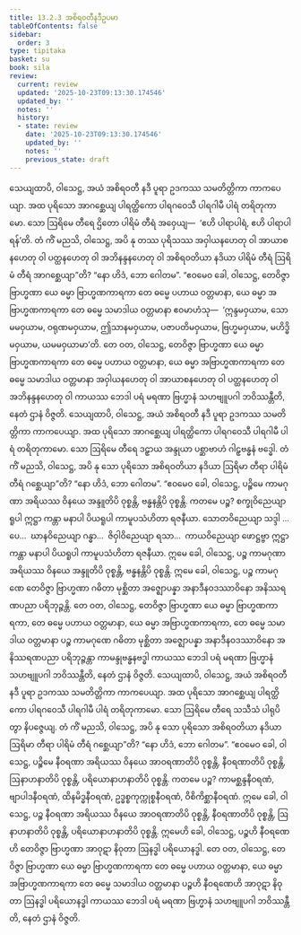 ```yaml
---
title: 13.2.3 အစိရဝတီနဒီဥပမာ
tableOfContents: false
sidebar:
  order: 3
type: tipitaka
basket: su
book: sila
review:
  current: review
  updated: '2025-10-23T09:13:30.174546'
  updated_by: ''
  notes: ''
  history:
  - state: review
    date: '2025-10-23T09:13:30.174546'
    updated_by: ''
    notes: ''
    previous_state: draft
---
```



<ReviewStatus review={frontmatter.review} showDetails={true} />

<HypothesisAnnotation frontmatter={frontmatter} />

<DynamicBreadcrumb />

<Division number="542" book="sila" e="ch" v="6" p="230">

<Paragraph number="927" book="sila">
သေယျထာပိ, ဝါသေဋ္ဌ, အယံ အစိရဝတီ နဒီ ပူရာ ဥဒကဿ သမတိတ္တိကာ ကာကပေယျာ. အထ ပုရိသော အာဂစ္ဆေယျ ပါရတ္ထိကော ပါရဂဝေသီ ပါရဂါမီ ပါရံ တရိတုကာမော. သော ဩရိမေ တီရေ ဌိတော ပါရိမံ တီရံ အဝှေယျ—  ‘ဧဟိ ပါရာပါရံ, ဧဟိ ပါရာပါရန်’တိ.
</Paragraph>

</Division>
<Division number="543" book="sila" e="ch" v="6" p="230">

<Paragraph number="928" book="sila">
တံ ကိံ မညသိ, ဝါသေဋ္ဌ, အပိ နု တဿ ပုရိသဿ အဝှါယနဟေတု ဝါ အာယာစနဟေတု ဝါ ပတ္ထနဟေတု ဝါ အဘိနန္ဒနဟေတု ဝါ အစိရဝတိယာ နဒိယာ ပါရိမံ တီရံ ဩရိမံ တီရံ အာဂစ္ဆေယျာ”တိ? “နော ဟိဒံ, ဘော ဂေါတမ”.
</Paragraph>

</Division>
<Division number="544" book="sila" e="ch" v="6" p="230">

<Paragraph number="929" book="sila">
“ဧဝမေဝ ခေါ, ဝါသေဋ္ဌ, တေဝိဇ္ဇာ ဗြာဟ္မဏာ ယေ ဓမ္မာ ဗြာဟ္မဏကာရကာ တေ ဓမ္မေ ပဟာယ ဝတ္တမာနာ, ယေ ဓမ္မာ အဗြာဟ္မဏကာရကာ တေ ဓမ္မေ သမာဒါယ ဝတ္တမာနာ ဧဝမာဟံသု—  ‘ဣန္ဒမဝှယာမ, သောမမဝှယာမ, ဝရုဏမဝှယာမ, ဤသာနမဝှယာမ, ပဇာပတိမဝှယာမ, ဗြဟ္မမဝှယာမ, မဟိဒ္ဓိမဝှယာမ, ယမမဝှယာမာ’တိ.
</Paragraph>

<Paragraph number="930" book="sila">
တေ ဝတ, ဝါသေဋ္ဌ, တေဝိဇ္ဇာ ဗြာဟ္မဏာ ယေ ဓမ္မာ ဗြာဟ္မဏကာရကာ တေ ဓမ္မေ ပဟာယ ဝတ္တမာနာ, ယေ ဓမ္မာ အဗြာဟ္မဏကာရကာ တေ ဓမ္မေ သမာဒါယ ဝတ္တမာနာ အဝှါယနဟေတု ဝါ အာယာစနဟေတု ဝါ ပတ္ထနဟေတု ဝါ အဘိနန္ဒနဟေတု ဝါ ကာယဿ ဘေဒါ ပရံ မရဏာ ဗြဟ္မာနံ သဟဗျူပဂါ ဘဝိဿန္တီတိ, နေတံ ဌာနံ ဝိဇ္ဇတိ.
</Paragraph>

</Division>
<Division number="545" book="sila" e="ch" v="6" p="230">

<Paragraph number="931" book="sila">
သေယျထာပိ, ဝါသေဋ္ဌ, အယံ အစိရဝတီ နဒီ ပူရာ ဥဒကဿ သမတိတ္တိကာ ကာကပေယျာ. အထ ပုရိသော အာဂစ္ဆေယျ ပါရတ္ထိကော ပါရဂဝေသီ ပါရဂါမီ ပါရံ တရိတုကာမော. သော ဩရိမေ တီရေ ဒဠှာယ အန္ဒုယာ ပစ္ဆာဗာဟံ ဂါဠှဗန္ဓနံ ဗဒ္ဓေါ.
</Paragraph>

<Paragraph number="932" book="sila">
တံ ကိံ မညသိ, ဝါသေဋ္ဌ, အပိ နု သော ပုရိသော အစိရဝတိယာ နဒိယာ ဩရိမာ တီရာ ပါရိမံ တီရံ ဂစ္ဆေယျာ”တိ? “နော ဟိဒံ, ဘော ဂေါတမ”.
</Paragraph>

</Division>
<Division number="546" book="sila" e="ch" v="6" p="231">

<Paragraph number="933" book="sila">
“ဧဝမေဝ ခေါ, ဝါသေဋ္ဌ, ပဉ္စိမေ ကာမဂုဏာ အရိယဿ ဝိနယေ အန္ဒူတိပိ ဝုစ္စန္တိ, ဗန္ဓနန္တိပိ ဝုစ္စန္တိ. ကတမေ ပဉ္စ? စက္ခုဝိညေယျာ ရူပါ ဣဋ္ဌာ ကန္တာ မနာပါ ပိယရူပါ ကာမူပသံဟိတာ ရဇနီယာ. သောတဝိညေယျာ သဒ္ဒါ …ပေ…  ဃာနဝိညေယျာ ဂန္ဓာ…  ဇိဝှါဝိညေယျာ ရသာ…  ကာယဝိညေယျာ ဖောဋ္ဌဗ္ဗာ ဣဋ္ဌာ ကန္တာ မနာပါ ပိယရူပါ ကာမူပသံဟိတာ ရဇနီယာ.
</Paragraph>

<Paragraph number="934" book="sila">
ဣမေ ခေါ, ဝါသေဋ္ဌ, ပဉ္စ ကာမဂုဏာ အရိယဿ ဝိနယေ အန္ဒူတိပိ ဝုစ္စန္တိ, ဗန္ဓနန္တိပိ ဝုစ္စန္တိ. ဣမေ ခေါ, ဝါသေဋ္ဌ, ပဉ္စ ကာမဂုဏေ တေဝိဇ္ဇာ ဗြာဟ္မဏာ ဂဓိတာ မုစ္ဆိတာ အဇ္ဈောပန္နာ အနာဒီနဝဒဿာဝိနော အနိဿရဏပညာ ပရိဘုဉ္ဇန္တိ. တေ ဝတ, ဝါသေဋ္ဌ, တေဝိဇ္ဇာ ဗြာဟ္မဏာ ယေ ဓမ္မာ ဗြာဟ္မဏကာရကာ, တေ ဓမ္မေ ပဟာယ ဝတ္တမာနာ, ယေ ဓမ္မာ အဗြာဟ္မဏကာရကာ, တေ ဓမ္မေ သမာဒါယ ဝတ္တမာနာ ပဉ္စ ကာမဂုဏေ ဂဓိတာ မုစ္ဆိတာ အဇ္ဈောပန္နာ အနာဒီနဝဒဿာဝိနော အနိဿရဏပညာ ပရိဘုဉ္ဇန္တာ ကာမန္ဒုဗန္ဓနဗဒ္ဓါ ကာယဿ ဘေဒါ ပရံ မရဏာ ဗြဟ္မာနံ သဟဗျူပဂါ ဘဝိဿန္တီတိ, နေတံ ဌာနံ ဝိဇ္ဇတိ.
</Paragraph>

</Division>
<Division number="547" book="sila" e="ch" v="6" p="231">

<Paragraph number="935" book="sila">
သေယျထာပိ, ဝါသေဋ္ဌ, အယံ အစိရဝတီ နဒီ ပူရာ ဥဒကဿ သမတိတ္တိကာ ကာကပေယျာ. အထ ပုရိသော အာဂစ္ဆေယျ ပါရတ္ထိကော ပါရဂဝေသီ ပါရဂါမီ ပါရံ တရိတုကာမော. သော ဩရိမေ တီရေ သသီသံ ပါရုပိတွာ နိပဇ္ဇေယျ.
</Paragraph>

<Paragraph number="936" book="sila">
တံ ကိံ မညသိ, ဝါသေဋ္ဌ, အပိ နု သော ပုရိသော အစိရဝတိယာ နဒိယာ ဩရိမာ တီရာ ပါရိမံ တီရံ ဂစ္ဆေယျာ”တိ? “နော ဟိဒံ, ဘော ဂေါတမ”.
</Paragraph>

</Division>
<Division number="548" book="sila" e="ch" v="6" p="231">

<Paragraph number="937" book="sila">
“ဧဝမေဝ ခေါ, ဝါသေဋ္ဌ, ပဉ္စိမေ နီဝရဏာ အရိယဿ ဝိနယေ အာဝရဏာတိပိ ဝုစ္စန္တိ, နီဝရဏာတိပိ ဝုစ္စန္တိ, ဩနာဟနာတိပိ ဝုစ္စန္တိ, ပရိယောနာဟနာတိပိ ဝုစ္စန္တိ. ကတမေ ပဉ္စ? ကာမစ္ဆန္ဒနီဝရဏံ, ဗျာပါဒနီဝရဏံ, ထိနမိဒ္ဓနီဝရဏံ, ဥဒ္ဓစ္စကုက္ကုစ္စနီဝရဏံ, ဝိစိကိစ္ဆာနီဝရဏံ. ဣမေ ခေါ, ဝါသေဋ္ဌ, ပဉ္စ နီဝရဏာ အရိယဿ ဝိနယေ အာဝရဏာတိပိ ဝုစ္စန္တိ, နီဝရဏာတိပိ ဝုစ္စန္တိ, ဩနာဟနာတိပိ ဝုစ္စန္တိ, ပရိယောနာဟနာတိပိ ဝုစ္စန္တိ.
</Paragraph>

</Division>
<Division number="549" book="sila" e="ch" v="6" p="231">

<Paragraph number="938" book="sila">
ဣမေဟိ ခေါ, ဝါသေဋ္ဌ, ပဉ္စဟိ နီဝရဏေဟိ တေဝိဇ္ဇာ ဗြာဟ္မဏာ အာဝုဋာ နိဝုတာ ဩနဒ္ဓါ ပရိယောနဒ္ဓါ. တေ ဝတ, ဝါသေဋ္ဌ, တေဝိဇ္ဇာ ဗြာဟ္မဏာ ယေ ဓမ္မာ ဗြာဟ္မဏကာရကာ တေ ဓမ္မေ ပဟာယ ဝတ္တမာနာ, ယေ ဓမ္မာ အဗြာဟ္မဏကာရကာ တေ ဓမ္မေ သမာဒါယ ဝတ္တမာနာ ပဉ္စဟိ နီဝရဏေဟိ အာဝုဋာ နိဝုတာ ဩနဒ္ဓါ ပရိယောနဒ္ဓါ ကာယဿ ဘေဒါ ပရံ မရဏာ ဗြဟ္မာနံ သဟဗျူပဂါ ဘဝိဿန္တီတိ, နေတံ ဌာနံ ဝိဇ္ဇတိ.
</Paragraph>
</Division>